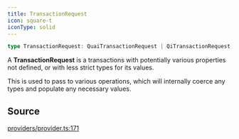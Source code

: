 ```yaml
---
title: TransactionRequest
icon: square-t
iconType: solid
---
```


```ts
type TransactionRequest: QuaiTransactionRequest | QiTransactionRequest;
```

A **TransactionRequest** is a transactions with potentially various properties not defined, or with less strict types
for its values.

This is used to pass to various operations, which will internally coerce any types and populate any necessary values.

## Source

[providers/provider.ts:171](https://github.com/dominant-strategies/quais.js/blob/54df686e23587fb738cc640fec0b4d1a8021290f/src/providers/provider.ts#L171)
